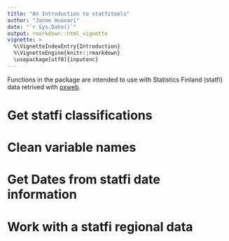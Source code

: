 ```yaml
---
title: "An Introduction to statfitools"
author: "Janne Huovari"
date: "`r Sys.Date()`"
output: rmarkdown::html_vignette
vignette: >
  %\VignetteIndexEntry{Introduction}
  %\VignetteEngine{knitr::rmarkdown}
  \usepackage[utf8]{inputenc}
---
```


Functions in the package are intended to use with Statistics Finland (statfi)
data retrived with [pxweb](https://github.com/rOpenGov/pxweb).

# Get statfi classifications

# Clean variable names

# Get Dates from statfi date information

# Work with a statfi regional data 

